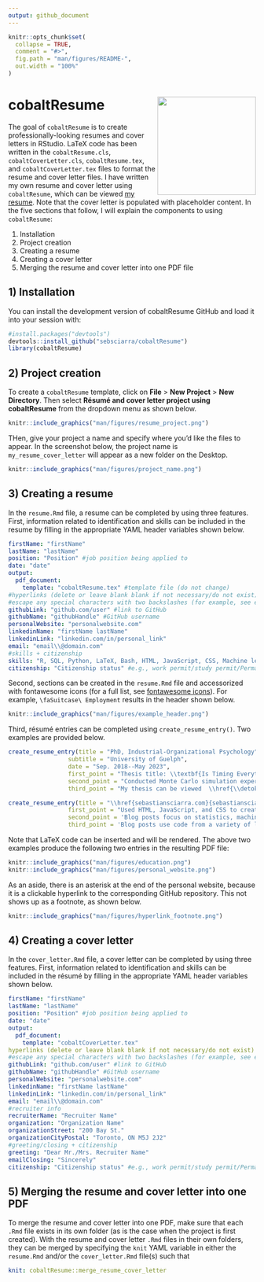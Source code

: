 ```yaml
---
output: github_document
---
```


```r
knitr::opts_chunk$set(
  collapse = TRUE,
  comment = "#>",
  fig.path = "man/figures/README-",
  out.width = "100%"
)
```

# cobaltResume <img src="man/figures/LICENSE.png" align="right" width=200 />

The goal of `cobaltResume` is to create professionally-looking resumes and cover letters in RStudio. LaTeX code has been written in the `cobaltResume.cls`, `cobaltCoverLetter.cls`, `cobaltResume.tex`, and `cobaltCoverLetter.tex` files to format the resume and cover letter files.  I have written my own resume and cover letter using `cobaltResume`, which can be viewed [my resume](https://github.com/sebsciarra/cobaltResume/blob/main/man/resume_cover_letter.pdf). Note that the cover letter is populated with placeholder content.  In the five sections that follow, I will explain the components to using `cobaltResume`: 

1) Installation 
2) Project creation
3) Creating a resume
4) Creating a cover letter
5) Merging the resume and cover letter into one PDF file


## 1) Installation

You can install the development version of cobaltResume GitHub and load it into your session with:

```r
#install.packages("devtools")
devtools::install_github("sebsciarra/cobaltResume")
library(cobaltResume)
```

## 2) Project creation

To create a `cobaltResume` template, click on **File** > **New Project** > **New Directory**. Then select 
**Résumé and cover letter project using cobaltResume** from the dropdown menu as shown below.

```r
knitr::include_graphics("man/figures/resume_project.png")
```

THen, give your project a name and specify where you'd like
the files to appear. In the screenshot below, the project
name is `my_resume_cover_letter`  will appear as a new folder on the Desktop.

```r
knitr::include_graphics("man/figures/project_name.png")
```



## 3) Creating a resume

In the `resume.Rmd` file, a resume can be completed by using three features. First, information related to identification and skills can be included in the resume by filling in the appropriate YAML header variables shown below.

```yaml
firstName: "firstName"
lastName: "lastName"
position: "Position" #job position being applied to 
date: "date" 
output: 
  pdf_document:
    template: "cobaltResume.tex" #template file (do not change)
#hyperlinks (delete or leave blank blank if not necessary/do not exist)
#escape any special characters with two backslashes (for example, see email variable)
githubLink: "github.com/user" #link to GitHub
githubName: "githubHandle" #GitHub username
personalWebsite: "personalwebsite.com"
linkedinName: "firstName lastName"
linkedinLink: "linkedin.com/in/personal_link"
email: "email\\@domain.com" 
#skills + citizenship
skills: "R, SQL, Python, LaTeX, Bash, HTML, JavaScript, CSS, Machine learning, Data science, Data visualization, Knowledge translation" #skills relevant to the job
citizenship: "Citizenship status" #e.g., work permit/study permit/Permanent resident/citizen, etc.
```


Second, sections can be created in the `resume.Rmd` file and accessorized with fontawesome icons (for a full list, see [fontawesome icons](http://mirrors.ibiblio.org/CTAN/fonts/fontawesome5/doc/fontawesome5.pdf)). For example, `\faSuitcase\ Employment` results in the header shown below. 

```r
knitr::include_graphics("man/figures/example_header.png")
```

Third, résumé entries can be completed using `create_resume_entry()`. Two examples are provided below. 

```r
create_resume_entry(title = "PhD, Industrial-Organizational Psychology", 
                 subtitle = "University of Guelph", 
                 date = "Sep. 2018--May 2023", 
                 first_point = "Thesis title: \\textbf{Is Timing Everything? The Effects of Measurement Timing on the \\newline Performance of Nonlinear Longitudinal Models}", 
                 second_point = "Conducted Monte Carlo simulation experiments using R on an Amazon Web Services (AWS) instance to evaluate the performance of structured latent growth curve models under several conditions", 
                 third_point = "My thesis can be viewed  \\href{\\detokenize{https://atrium.lib.uoguelph.ca/xmlui/bitstream/handle/10214/27543/Sciarra_Sebastian_202304_PhD.pdf?sequence=1&isAllowed=y}}{\\textcolor{blue}{here}}")

create_resume_entry(title = "\\href{sebastiansciarra.com}{sebastiansciarra.com}\\footnote{clickable hyperlink to the corresponding repository on my GitHub}", subtitle = "Personal website", date = "Mar. 2023", 
                 first_point = "Used HTML, JavaScript, and CSS to create a personal website for writing blog posts",
                 second_point = 'Blog posts focus on statistics, machine learning, and coding by explaining technical details, providing demonstrations, and conducting simulation experiments', 
                 third_point = 'Blog posts use code from a variety of language to explain content. As an example, my post titled ``\\href{https://sebastiansciarra.com/coding_tricks/em_demo/}{\\textcolor{blue}{Coding and Visualizing the Expectation-Maximization Algorithm}}" used R, Python, and CSS code')
```

Note that LaTeX code can be inserted and will be rendered. The above two examples produce the following two entries in the resulting PDF file: 

```r
knitr::include_graphics("man/figures/education.png")
knitr::include_graphics("man/figures/personal_website.png")
```

As an aside, there is an asterisk at the end of the personal website, because it is a clickable hyperlink to the corresponding GitHub repository. This not shows up as a footnote, as shown below. 


```r
knitr::include_graphics("man/figures/hyperlink_footnote.png")
```

## 4) Creating a cover letter


In the `cover_letter.Rmd` file, a cover letter can be completed by using three features. First, information related to identification and skills can be included in the résumé by filling in the appropriate YAML header variables shown below.

```yaml
firstName: "firstName"
lastName: "lastName"
position: "Position" #job position being applied to 
date: "date" 
output: 
  pdf_document:
    template: "cobaltCoverLetter.tex"
hyperlinks (delete or leave blank blank if not necessary/do not exist)
#escape any special characters with two backslashes (for example, see email variable)
githubLink: "github.com/user" #link to GitHub
githubName: "githubHandle" #GitHub username
personalWebsite: "personalwebsite.com"
linkedinName: "firstName lastName"
linkedinLink: "linkedin.com/in/personal_link"
email: "email\\@domain.com" 
#recruiter info 
recruiterName: "Recruiter Name"
organization: "Organization Name"
organizationStreet: "200 Bay St."
organizationCityPostal: "Toronto, ON M5J 2J2"
#greeting/closing + citizenship
greeting: "Dear Mr./Mrs. Recruiter Name"
emailClosing: "Sincerely"
citizenship: "Citizenship status" #e.g., work permit/study permit/Permanent resident/citizen, etc.
```


## 5) Merging the resume and cover letter into one PDF

To merge the resume and cover letter into one PDF, make sure that each `.Rmd` file exists in its own folder (as is the case when the project is first created).  With the resume and cover letter `.Rmd` files in their own folders, they can be merged by specifying the `knit` YAML variable in either the `resume.Rmd` and/or the `cover_letter.Rmd` file(s) such that 
 
```yaml
knit: cobaltResume::merge_resume_cover_letter
```
